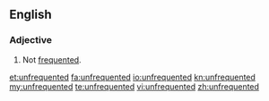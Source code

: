 ==English==

===Adjective===
{{en-adj}}

# Not [[frequented]].

[[et:unfrequented]]
[[fa:unfrequented]]
[[io:unfrequented]]
[[kn:unfrequented]]
[[my:unfrequented]]
[[te:unfrequented]]
[[vi:unfrequented]]
[[zh:unfrequented]]